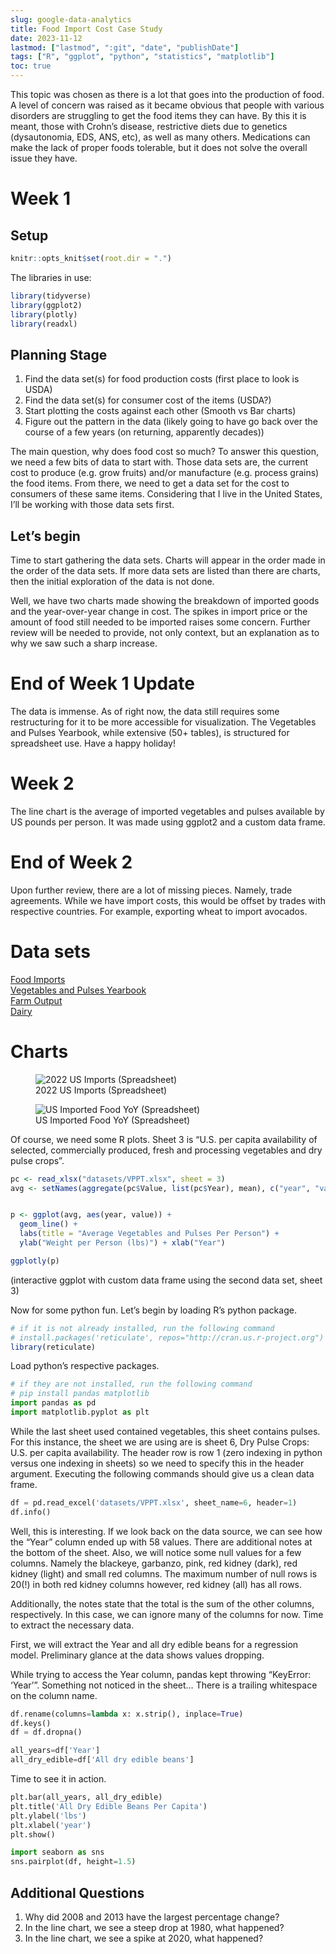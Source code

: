 ```yaml
---
slug: google-data-analytics
title: Food Import Cost Case Study
date: 2023-11-12
lastmod: ["lastmod", ":git", "date", "publishDate"]
tags: ["R", "ggplot", "python", "statistics", "matplotlib"]
toc: true
---
```


This topic was chosen as there is a lot that goes into the production of food. A level of concern was raised as it became obvious that people with various disorders are struggling to get the food items they can have. By this it is meant, those with Crohn's disease, restrictive diets due to genetics (dysautonomia, EDS, ANS, etc), as well as many others. Medications can make the lack of proper foods tolerable, but it does not solve the overall issue they have.
<!--more-->

# Week 1

## Setup
```r
knitr::opts_knit$set(root.dir = ".")
```
The libraries in use:
```r
library(tidyverse)
library(ggplot2)
library(plotly)
library(readxl)
```
## Planning Stage

1)  Find the data set(s) for food production costs (first place to look is USDA)\
2)  Find the data set(s) for consumer cost of the items (USDA?)\
3)  Start plotting the costs against each other (Smooth vs Bar charts)\
4)  Figure out the pattern in the data (likely going to have go back over the course of a few years (on returning, apparently decades))

The main question, why does food cost so much? To answer this question, we need a few bits of data to start with. Those data sets are, the current cost to produce (e.g. grow fruits) and/or manufacture (e.g. process grains) the food items. From there, we need to get a data set for the cost to consumers of these same items. Considering that I live in the United States, I'll be working with those data sets first.

## Let's begin

Time to start gathering the data sets. Charts will appear in the order made in the order of the data sets. If more data sets are listed than there are charts, then the initial exploration of the data is not done.

Well, we have two charts made showing the breakdown of imported goods and the year-over-year change in cost. The spikes in import price or the amount of food still needed to be imported raises some concern. Further review will be needed to provide, not only context, but an explanation as to why we saw such a sharp increase.

# End of Week 1 Update

The data is immense. As of right now, the data still requires some restructuring for it to be more accessible for visualization. The Vegetables and Pulses Yearbook, while extensive (50+ tables), is structured for spreadsheet use. Have a happy holiday!

# Week 2

The line chart is the average of imported vegetables and pulses available by US pounds per person. It was made using ggplot2 and a custom data frame.

# End of Week 2

Upon further review, there are a lot of missing pieces. Namely, trade agreements. While we have import costs, this would be offset by trades with respective countries. For example, exporting wheat to import avocados. 

# Data sets

[Food Imports](https://www.ers.usda.gov/data-products/u-s-food-imports/)\
[Vegetables and Pulses Yearbook](https://www.ers.usda.gov/data-products/vegetables-and-pulses-data/vegetables-and-pulses-yearbook-tables/)\
[Farm Output](https://www.ers.usda.gov/data-products/agricultural-productivity-in-the-u-s/)\
[Dairy](https://www.ers.usda.gov/data-products/dairy-data.aspx)

# Charts

![2022 US Imports (Spreadsheet)](img/2022-US-Imports.png)

![US Imported Food YoY (Spreadsheet)](img/US-Imported-Food-Price-Change.png)

Of course, we need some R plots. Sheet 3 is "U.S. per capita availability of selected, commercially produced, fresh and processing vegetables and dry pulse crops".
```r
pc <- read_xlsx("datasets/VPPT.xlsx", sheet = 3)
avg <- setNames(aggregate(pc$Value, list(pc$Year), mean), c("year", "value"))


p <- ggplot(avg, aes(year, value)) +
  geom_line() +
  labs(title = "Average Vegetables and Pulses Per Person") +
  ylab("Weight per Person (lbs)") + xlab("Year")

ggplotly(p)

```
(interactive ggplot with custom data frame using the second data set, sheet 3)

Now for some python fun. Let's begin by loading R's python package.
```r
# if it is not already installed, run the following command
# install.packages('reticulate', repos="http://cran.us.r-project.org")
library(reticulate)
```
Load python's respective packages.
```python
# if they are not installed, run the following command
# pip install pandas matplotlib
import pandas as pd
import matplotlib.pyplot as plt
```
While the last sheet used contained vegetables, this sheet contains pulses. For this instance, the sheet we are using are is sheet 6, Dry Pulse Crops: U.S. per capita availability. The header row is row 1 (zero indexing in python versus one indexing in sheets) so we need to specify this in the header argument. Executing the following commands should give us a clean data frame.
```python
df = pd.read_excel('datasets/VPPT.xlsx', sheet_name=6, header=1)
df.info()
```
Well, this is interesting. If we look back on the data source, we can see how the "Year" column ended up with 58 values. There are additional notes at the bottom of the sheet. Also, we will notice some null values for a few columns. Namely the blackeye, garbanzo, pink, red kidney (dark), red kidney (light) and small red columns. The maximum number of null rows is 20(!) in both red kidney columns however, red kidney (all) has all rows.

Additionally, the notes state that the total is the sum of the other columns, respectively. In this case, we can ignore many of the columns for now. Time to extract the necessary data.

First, we will extract the Year and all dry edible beans for a regression model. Preliminary glance at the data shows values dropping. 

While trying to access the Year column, pandas kept throwing "KeyError: 'Year'". Something not noticed in the sheet... There is a trailing whitespace on the column name.
```python
df.rename(columns=lambda x: x.strip(), inplace=True)
df.keys()
df = df.dropna()
```
```python
all_years=df['Year']
all_dry_edible=df['All dry edible beans']
```

Time to see it in action.
```python
plt.bar(all_years, all_dry_edible)
plt.title('All Dry Edible Beans Per Capita')
plt.ylabel('lbs')
plt.xlabel('year')
plt.show()
```

```python
import seaborn as sns
sns.pairplot(df, height=1.5)
```

## Additional Questions

1.  Why did 2008 and 2013 have the largest percentage change?
2.  In the line chart, we see a steep drop at 1980, what happened?
3.  In the line chart, we see a spike at 2020, what happened? 
